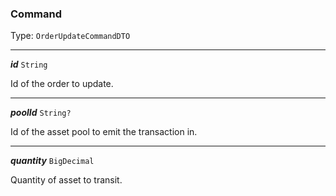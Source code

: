 


### Command

Type: `OrderUpdateCommandDTO`

---

***id*** `String`

Id of the order to update.



---

***poolId*** `String?`

Id of the asset pool to emit the transaction in.



---

***quantity*** `BigDecimal`

Quantity of asset to transit.


